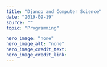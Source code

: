 ---
title: "Django and Computer Science"
date: "2019-09-19"
source: ""
topic: "Programming"

hero_image: "none"
hero_image_alt: "none"
hero_image_credit_text: 
hero_image_credit_link: 
---
